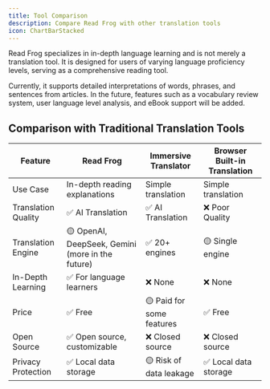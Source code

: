 ```yaml
---
title: Tool Comparison
description: Compare Read Frog with other translation tools
icon: ChartBarStacked
---
```


Read Frog specializes in in-depth language learning and is not merely a translation tool. It is designed for users of varying language proficiency levels, serving as a comprehensive reading tool.

Currently, it supports detailed interpretations of words, phrases, and sentences from articles. In the future, features such as a vocabulary review system, user language level analysis, and eBook support will be added.

## Comparison with Traditional Translation Tools

| Feature             | Read Frog                                | Immersive Translator      | Browser Built-in Translation |
| ------------------- | ---------------------------------------- | ------------------------- | ---------------------------- |
| Use Case            | In-depth reading explanations            | Simple translation        | Simple translation           |
| Translation Quality | ✅ AI Translation                        | ✅ AI Translation         | ❌ Poor Quality              |
| Translation Engine  | 🟡 OpenAI, DeepSeek, Gemini (more in the future) | ✅ 20+ engines            | 🟡 Single engine             |
| In-Depth Learning   | ✅ For language learners                 | ❌ None                   | ❌ None                      |
| Price               | ✅ Free                                  | 🟡 Paid for some features | ✅ Free                      |
| Open Source         | ✅ Open source, customizable             | ❌ Closed source          | ❌ Closed source             |
| Privacy Protection  | ✅ Local data storage                    | 🟡 Risk of data leakage   | ✅ Local data storage        |
